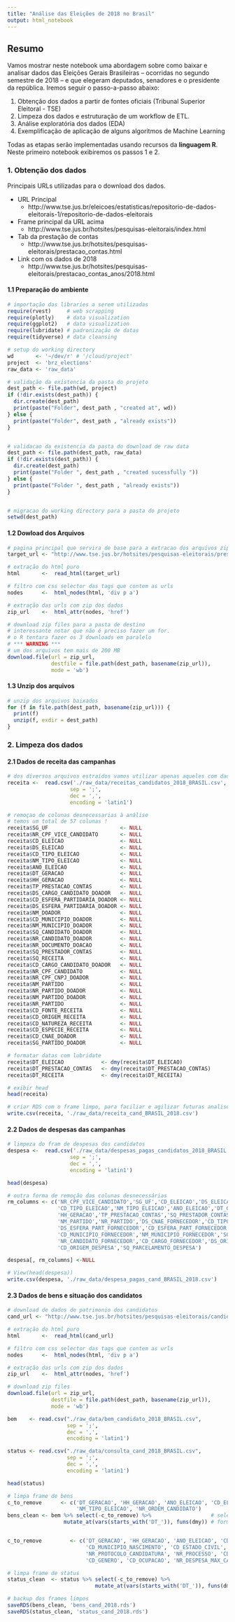 ```yaml
---
title: "Análise das Eleições de 2018 no Brasil"
output: html_notebook
---
```


## **Resumo**

Vamos mostrar neste notebook uma abordagem sobre como baixar e analisar dados  das Eleições Gerais Brasileiras -- ocorridas no segundo semestre de 2018 -- e que elegeram deputados, senadores e o presidente da república. 
Iremos seguir o passo-a-passo abaixo:

1. Obtenção dos dados a partir de fontes oficiais (Tribunal Superior Eleitoral - TSE)
2. Limpeza dos dados e estruturação de um workflow de ETL.
3. Análise exploratória dos dados (EDA)
4. Exemplificação de aplicação de alguns algoritmos de Machine Learning

Todas as etapas serão implementadas usando recursos da **linguagem R**.
Neste primeiro notebook exibiremos os passos 1 e 2.


### 1. **Obtenção dos dados**

Principais URLs utilizadas para o download dos dados.

* URL Principal
    * http://www.tse.jus.br/eleicoes/estatisticas/repositorio-de-dados-eleitorais-1/repositorio-de-dados-eleitorais
* Frame principal da URL acima
    * http://www.tse.jus.br/hotsites/pesquisas-eleitorais/index.html
* Tab da prestação de contas
    * http://www.tse.jus.br/hotsites/pesquisas-eleitorais/prestacao_contas.html
* Link com os dados de 2018
    * http://www.tse.jus.br/hotsites/pesquisas-eleitorais/prestacao_contas_anos/2018.html


#### 1.1 **Preparação do ambiente**
```r
# importação das libraries a serem utilizadas
require(rvest)     # web scrapping
require(plotly)    # data visualization
require(ggplot2)   # data visualization
require(lubridate) # padronização de datas
require(tidyverse) # data cleansing
```


```r
# setup do working directory
wd       <- '~/dev/r' # '/cloud/project'
project  <- 'brz_elections'
raw_data <- 'raw_data'

# validação da existencia da pasta do projeto
dest_path <- file.path(wd, project)
if (!dir.exists(dest_path)) {
  dir.create(dest_path)
  print(paste("Folder", dest_path , "created at", wd))
} else {
  print(paste("Folder", dest_path , "already exists"))
}


# validacao da existencia da pasta do download de raw data
dest_path <- file.path(dest_path, raw_data)
if (!dir.exists(dest_path)) {
  dir.create(dest_path)
  print(paste("Folder ", dest_path , "created sucessfully "))
} else {
  print(paste("Folder ", dest_path , "already exists"))
}


# migracao do working directory para a pasta do projeto
setwd(dest_path)
```

#### 1.2 **Dowload dos Arquivos**
```r
# pagina principal que servira de base para a extracao dos arquivos zip
target_url <- "http://www.tse.jus.br/hotsites/pesquisas-eleitorais/prestacao_contas_anos/2018.html"

# extração do html puro
html       <-  read_html(target_url)

# filtro com css selector das tags que contem as urls
nodes      <-  html_nodes(html, 'div p a')

# extração das urls com zip dos dados
zip_url    <-  html_attr(nodes, 'href')
```


```r
# download zip files para a pasta de destino
# interessante notar que não é preciso fazer um for. 
# o R tentara fazer os 3 downloads em paralelo
# *** WARNING ***
# um dos arquivos tem mais de 200 MB
download.file(url = zip_url, 
              destfile = file.path(dest_path, basename(zip_url)),
              mode = 'wb')
```

#### 1.3 **Unzip dos arquivos**

```r
# unzip dos arquivos baixados
for (f in file.path(dest_path, basename(zip_url))) {
  print(f)
  unzip(f, exdir = dest_path)
}
```


### 2. **Limpeza dos dados**
#### 2.1 **Dados de receita das campanhas**
```r
# dos diversos arquivos estraídos vamos utilizar apenas aqueles com dados de todo o brasil
receita <-  read.csv('./raw_data/receitas_candidatos_2018_BRASIL.csv',
                    sep = ';', 
                    dec = ',',
                    encoding = 'latin1')

# remoçao de colunas desnecessarias à análise
# temos um total de 57 colunas !
receita$SG_UF                       <- NULL
receita$NR_CPF_VICE_CANDIDATO       <- NULL
receita$CD_ELEICAO                  <- NULL
receita$DS_ELEICAO                  <- NULL
receita$CD_TIPO_ELEICAO             <- NULL
receita$NM_TIPO_ELEICAO             <- NULL
receita$ANO_ELEICAO                 <- NULL
receita$DT_GERACAO                  <- NULL
receita$HH_GERACAO                  <- NULL
receita$TP_PRESTACAO_CONTAS         <- NULL
receita$DS_CARGO_CANDIDATO_DOADOR   <- NULL
receita$CD_ESFERA_PARTIDARIA_DOADOR <- NULL
receita$DS_ESFERA_PARTIDARIA_DOADOR <- NULL
receita$NM_DOADOR                   <- NULL
receita$CD_MUNICIPIO_DOADOR         <- NULL
receita$NM_MUNICIPIO_DOADOR         <- NULL        
receita$SQ_CANDIDATO_DOADOR         <- NULL
receita$NR_CANDIDATO_DOADOR         <- NULL
receita$NR_DOCUMENTO_DOACAO         <- NULL
receita$SQ_PRESTADOR_CONTAS         <- NULL
receita$SQ_RECEITA                  <- NULL
receita$CD_CARGO_CANDIDATO_DOADOR   <- NULL
receita$NR_CPF_CANDIDATO            <- NULL
receita$NR_CPF_CNPJ_DOADOR          <- NULL
receita$NM_PARTIDO                  <- NULL
receita$NR_PARTIDO_DOADOR           <- NULL
receita$NM_PARTIDO_DOADOR           <- NULL
receita$NR_PARTIDO                  <- NULL
receita$CD_FONTE_RECEITA            <- NULL
receita$CD_ORIGEM_RECEITA           <- NULL
receita$CD_NATUREZA_RECEITA         <- NULL
receita$CD_ESPECIE_RECEITA          <- NULL
receita$CD_CNAE_DOADOR              <- NULL
receita$SG_PARTIDO_DOADOR           <- NULL

# formatar datas com lubridate
receita$DT_ELEICAO            <- dmy(receita$DT_ELEICAO)
receita$DT_PRESTACAO_CONTAS   <- dmy(receita$DT_PRESTACAO_CONTAS)
receita$DT_RECEITA            <- dmy(receita$DT_RECEITA)

# exibir head
head(receita)

# criar RDS com o frame limpo, para faciliar e agilizar futuras analises
write.csv(receita, './raw_data/receita_cand_BRASIL_2018.csv')
```

#### 2.2 **Dados de despesas das campanhas**
```r
# limpeza do fram de despesas dos candidatos
despesa <-  read.csv('./raw_data/despesas_pagas_candidatos_2018_BRASIL.csv',
                    sep = ';', 
                    dec = ',',
                    encoding = 'latin1')

head(despesa)

# outra forma de remoção das colunas desnecessárias
rm_columns <- c('NR_CPF_VICE_CANDIDATO','SG_UF','CD_ELEICAO','DS_ELEICAO',
                'CD_TIPO_ELEICAO','NM_TIPO_ELEICAO','ANO_ELEICAO','DT_GERACAO',
                'HH_GERACAO','TP_PRESTACAO_CONTAS','SQ_PRESTADOR_CONTAS','NR_CPF_CANDIDATO',
                'NM_PARTIDO','NR_PARTIDO','DS_CNAE_FORNECEDOR','CD_TIPO_FORNECEDOR','CD_CNAE_FORNECEDOR',
                'DS_ESFERA_PART_FORNECEDOR','CD_ESFERA_PART_FORNECEDOR','SG_UF_FORNECEDOR',
                'CD_MUNICIPIO_FORNECEDOR','NM_MUNICIPIO_FORNECEDOR','SQ_CANDIDATO_FORNECEDOR',
                'NR_CANDIDATO_FORNECEDOR','CD_CARGO_FORNECEDOR','DS_ORIGEM_DESPESA',
                'CD_ORIGEM_DESPESA','SQ_PARCELAMENTO_DESPESA')

despesa[, rm_columns] <-NULL

# View(head(despesa))
write.csv(despesa, './raw_data/despesa_pagas_cand_BRASIL_2018.csv')
```


#### 2.3 **Dados de bens e situação dos candidatos**
```r
# download de dados de patrimonio dos candidatos
cand_url <- "http://www.tse.jus.br/hotsites/pesquisas-eleitorais/candidatos_anos/2018.html"

# extração do html puro
html       <-  read_html(cand_url)

# filtro com css selector das tags que contem as urls
nodes      <-  html_nodes(html, 'div p a')

# extração das urls com zip dos dados
zip_url    <-  html_attr(nodes, 'href')

# download zip files
download.file(url = zip_url, 
              destfile = file.path(dest_path, basename(zip_url)),
              mode = 'wb')
```
```r
bem    <- read.csv("./raw_data/bem_candidato_2018_BRASIL.csv",
                   sep = ';', 
                   dec = ',',
                   encoding = 'latin1')

status <- read.csv("./raw_data/consulta_cand_2018_BRASIL.csv",
                   sep = ';', 
                   dec = ',',
                   encoding = 'latin1')

head(status)
```


```r
# limpa frame de bens
c_to_remove      <- c('DT_GERACAO', 'HH_GERACAO', 'ANO_ELEICAO', 'CD_ELEICAO', 'DT_ELEICAO', 'SG_UF', 'CD_TIPO_ELEICAO',
                      'NM_TIPO_ELEICAO', 'NR_ORDEM_CANDIDATO')
bens_clean <- bem %>% select(-c_to_remove) %>%                   # seleciona todas as colunas exceto a do vetor acima
                  mutate_at(vars(starts_with('DT_')), funs(dmy)) # formata todas as datas no dataframe com lubridate


c_to_remove         <- c('DT_GERACAO', 'HH_GERACAO', 'ANO_ELEICAO', 'CD_ELEICAO', 'CD_TIPO_ELEICAO', 'NM_SOCIAL_CANDIDATO',
                         'CD_MUNICIPIO_NASCIMENTO', 'CD_ESTADO_CIVIL', 'CD_GRAU_INSTRUCAO', 'CD_COR_RACA', 'SG_UF',
                         'NR_PROTOCOLO_CANDIDATURA', 'NR_PROCESSO', 'CD_SIT_TOT_TURNO', 'CD_CARGO', 'CD_SITUACAO_CANDIDATURA',
                         'CD_GENERO', 'CD_OCUPACAO', 'NR_DESPESA_MAX_CAMPANHA')

# limpa frame de status
status_clean  <- status %>% select(-c_to_remove) %>% 
                            mutate_at(vars(starts_with('DT_')), funs(dmy))

# backup dos frames limpos
saveRDS(bens_clean, 'bens_cand_2018.rds')
saveRDS(status_clean, 'status_cand_2018.rds')
```

